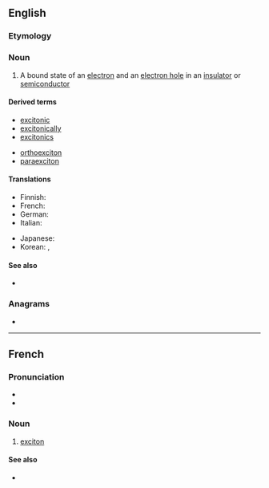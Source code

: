 ==English==

===Etymology===
{{suffix|excite|on|lang=en}}

===Noun===
{{en-noun}}

# {{lb|en|physics}} A bound state of an [[electron]] and an [[electron hole]] in an [[insulator]] or [[semiconductor]]

====Derived terms====
{{der-top}}
* [[excitonic]]
* [[excitonically]]
* [[excitonics]]
{{der-mid}}
* [[orthoexciton]]
* [[paraexciton]]
{{der-bottom}}

====Translations====
{{trans-top|bound state of electron and hole}}
* Finnish: {{t|fi|eksitoni}}
* French: {{t+|fr|exciton|m}}
* German: {{t|de|Exziton|n}}
* Italian: {{t+|it|eccitone|m}}
{{trans-mid}}
* Japanese: {{t|ja|励起子|tr=rēki-shi}}
* Korean: {{t|ko|여기자}}, {{t|ko|엑시톤}}
{{trans-bottom}}

====See also====
* {{pedia}}

===Anagrams===
* {{anagrams|en|xenotic}}

----

==French==

===Pronunciation===
* {{fr-IPA}}
* {{audio|Fr-Paris--exciton.ogg|Audio (Paris)|lang=fr}}

===Noun===
{{fr-noun|m}}

# {{lb|fr|physics}} [[#English|exciton]]

====See also====
* {{pedialite|lang=fr}}